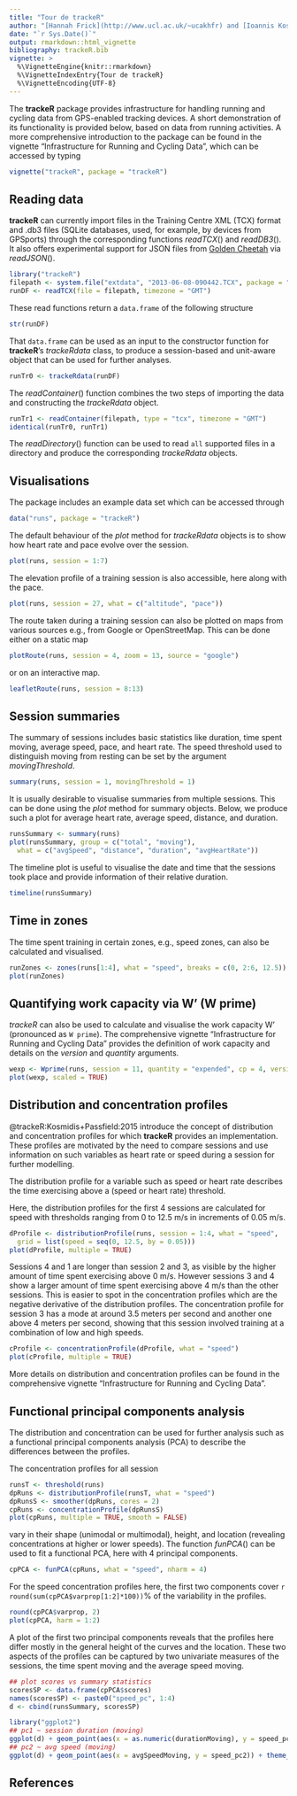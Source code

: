 ```yaml
---
title: "Tour de trackeR"
author: "[Hannah Frick](http://www.ucl.ac.uk/~ucakhfr) and [Ioannis Kosmidis](http://www.ucl.ac.uk/~ucakiko/)"
date: "`r Sys.Date()`"
output: rmarkdown::html_vignette
bibliography: trackeR.bib
vignette: >
  %\VignetteEngine{knitr::rmarkdown}
  %\VignetteIndexEntry{Tour de trackeR}
  %\VignetteEncoding{UTF-8}
---
```



The **trackeR** package provides infrastructure for handling running and cycling
data from GPS-enabled tracking devices. A short demonstration of its functionality is
provided below, based on data from running activities. A more comprehensive introduction
to the package can be found in the vignette "Infrastructure for Running and
Cycling Data", which can be accessed by typing

```r
vignette("trackeR", package = "trackeR")
```


## Reading data

**trackeR** can currently import files in the Training Centre XML (TCX) format and
.db3 files (SQLite databases, used, for example, by devices from GPSports) through the
corresponding functions *readTCX*() and *readDB3*(). It also offers experimental support
for JSON files from [Golden Cheetah](http://www.goldencheetah.org/) via *readJSON*().

```r
library("trackeR")
filepath <- system.file("extdata", "2013-06-08-090442.TCX", package = "trackeR")
runDF <- readTCX(file = filepath, timezone = "GMT")
```

These read functions return a `data.frame` of the following structure

```r
str(runDF)
```

That `data.frame` can be used as an input to the constructor function for **trackeR**'s
*trackeRdata* class, to produce a session-based and unit-aware object that can be used
for further analyses.

```r
runTr0 <- trackeRdata(runDF)
```

The *readContainer*() function combines the two steps of importing the data and constructing
the *trackeRdata* object.

```r
runTr1 <- readContainer(filepath, type = "tcx", timezone = "GMT")
identical(runTr0, runTr1)
```

The *readDirectory*() function can be used to read `all` supported files in a directory and
produce the corresponding *trackeRdata* objects.



## Visualisations

The package includes an example data set which can be accessed through

```r
data("runs", package = "trackeR")
```

The default behaviour of the *plot* method for *trackeRdata* objects
is to show how heart rate and pace evolve over the session.

```r
plot(runs, session = 1:7)
```

The elevation profile of a training session is also accessible, here along with the pace.

```r
plot(runs, session = 27, what = c("altitude", "pace"))
```

The route taken during a training session can also be plotted on maps from various sources
e.g., from Google or OpenStreetMap. This can be done either on a static map

```r
plotRoute(runs, session = 4, zoom = 13, source = "google")
```

or on an interactive map.

```r
leafletRoute(runs, session = 8:13)
```



## Session summaries

The summary of sessions includes basic statistics like duration,
time spent moving, average speed, pace, and heart rate. The speed threshold used to
distinguish moving from resting can be set by the argument *movingThreshold*.

```r
summary(runs, session = 1, movingThreshold = 1)
```

It is usually desirable to visualise summaries from multiple sessions. This can be done
using the *plot* method for summary objects. Below, we produce such a plot for average
heart rate, average speed, distance, and duration.

```r
runsSummary <- summary(runs)
plot(runsSummary, group = c("total", "moving"),
  what = c("avgSpeed", "distance", "duration", "avgHeartRate"))
```

The timeline plot is useful to visualise the date and time that the sessions took place and
provide information of their relative duration.

```r
timeline(runsSummary)
```



## Time in zones

The time spent training in certain zones, e.g., speed zones, can also be calculated and
visualised.

```r
runZones <- zones(runs[1:4], what = "speed", breaks = c(0, 2:6, 12.5))
plot(runZones)
```



## Quantifying work capacity via W' (W prime)

*trackeR* can also be used to calculate and visualise the work capacity W' (pronounced
as `W prime`). The comprehensive vignette "Infrastructure for Running and Cycling Data"
provides the definition of work capacity and details on the *version* and *quantity* arguments.

```r
wexp <- Wprime(runs, session = 11, quantity = "expended", cp = 4, version = "2012")
plot(wexp, scaled = TRUE)
```



## Distribution and concentration profiles

@trackeR:Kosmidis+Passfield:2015 introduce the concept of distribution and concentration
profiles for which **trackeR** provides an implementation. These profiles are motivated
by the need to compare sessions and use information on such variables as heart rate or
speed during a session for further modelling.

The distribution profile for a variable such as speed or heart rate describes the time
exercising above a (speed or heart rate) threshold.

Here, the distribution profiles for the first 4 sessions are calculated for speed with
thresholds ranging from 0 to 12.5 m/s in increments of 0.05 m/s.

```r
dProfile <- distributionProfile(runs, session = 1:4, what = "speed",
  grid = list(speed = seq(0, 12.5, by = 0.05)))
plot(dProfile, multiple = TRUE)
```

Sessions 4 and 1 are longer than session 2 and 3, as visible by the higher amount of time
spent exercising above 0 m/s. However sessions 3 and 4 show a larger amount of time spent
exercising above 4 m/s than the other sessions. This is easier to spot in the concentration
profiles which are the negative derivative of the distribution profiles.
The concentration profile for session 3 has a mode at around 3.5 meters per second and
another one above 4 meters per second, showing that this session involved training at a
combination of low and high speeds.

```r
cProfile <- concentrationProfile(dProfile, what = "speed")
plot(cProfile, multiple = TRUE)
```

More details on distribution and concentration profiles can be found in the comprehensive
vignette "Infrastructure for Running and Cycling Data".



## Functional principal components analysis

The distribution and concentration can be used for further analysis such as a functional
principal components analysis (PCA) to describe the differences between the profiles.

The concentration profiles for all session 

```r
runsT <- threshold(runs)
dpRuns <- distributionProfile(runsT, what = "speed")
dpRunsS <- smoother(dpRuns, cores = 2)
cpRuns <- concentrationProfile(dpRunsS)
plot(cpRuns, multiple = TRUE, smooth = FALSE)
```

vary in their shape (unimodal or multimodal), height, and location (revealing
concentrations at higher or lower speeds). The function *funPCA*() can be used
to fit a functional PCA, here with 4 principal components.

```r
cpPCA <- funPCA(cpRuns, what = "speed", nharm = 4)
```

For the speed concentration profiles here, the first two components cover
`r round(sum(cpPCA$varprop[1:2]*100))`% of the variability in the profiles. 

```r
round(cpPCA$varprop, 2)
plot(cpPCA, harm = 1:2)
```

A plot of the first two principal components reveals that the profiles here differ mostly
in the general height of the curves and the location. These two aspects of the profiles
can be captured by two univariate measures of the sessions, the time spent moving and the
average speed moving. 

```r
## plot scores vs summary statistics
scoresSP <- data.frame(cpPCA$scores)
names(scoresSP) <- paste0("speed_pc", 1:4)
d <- cbind(runsSummary, scoresSP)

library("ggplot2")
## pc1 ~ session duration (moving)
ggplot(d) + geom_point(aes(x = as.numeric(durationMoving), y = speed_pc1)) + theme_bw()
## pc2 ~ avg speed (moving)
ggplot(d) + geom_point(aes(x = avgSpeedMoving, y = speed_pc2)) + theme_bw()
```


## References
